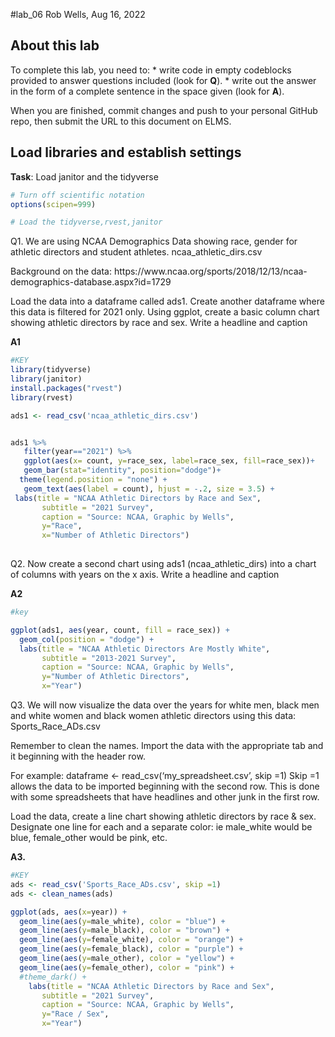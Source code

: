 #lab_06 
Rob Wells, Aug 16, 2022

## About this lab

To complete this lab, you need to:
* write code in empty codeblocks provided to answer questions included (look for **Q**).
* write out the answer in the form of a complete sentence in the space given (look for **A**).

When you are finished, commit changes and push to your personal GitHub repo, then submit the URL to this document on ELMS.

## Load libraries and establish settings
**Task**: Load janitor and the tidyverse
```r
# Turn off scientific notation
options(scipen=999)

# Load the tidyverse,rvest,janitor

```


Q1. We are using NCAA Demographics Data showing race, gender for athletic directors and student athletes. ncaa_athletic_dirs.csv

Background on the data:
https://www.ncaa.org/sports/2018/12/13/ncaa-demographics-database.aspx?id=1729

Load the data into a dataframe called ads1. 
Create another dataframe where this data is filtered for 2021 only.
Using ggplot, create a basic column chart showing athletic directors by race and sex. 
Write a headline and caption


**A1**

```r
#KEY
library(tidyverse)
library(janitor)
install.packages("rvest")
library(rvest)

ads1 <- read_csv('ncaa_athletic_dirs.csv')


ads1 %>% 
   filter(year=="2021") %>% 
   ggplot(aes(x= count, y=race_sex, label=race_sex, fill=race_sex))+
   geom_bar(stat="identity", position="dodge")+
  theme(legend.position = "none") +
   geom_text(aes(label = count), hjust = -.2, size = 3.5) +
 labs(title = "NCAA Athletic Directors by Race and Sex", 
       subtitle = "2021 Survey",
       caption = "Source: NCAA, Graphic by Wells",
       y="Race",
       x="Number of Athletic Directors")
 

```

Q2. Now create a second chart using ads1 (ncaa_athletic_dirs) into a chart of columns with years on the x axis.
Write a headline and caption

**A2**

```r

#key

ggplot(ads1, aes(year, count, fill = race_sex)) +
  geom_col(position = "dodge") +
  labs(title = "NCAA Athletic Directors Are Mostly White", 
       subtitle = "2013-2021 Survey",
       caption = "Source: NCAA, Graphic by Wells",
       y="Number of Athletic Directors",
       x="Year")


```

Q3. We will now visualize the data over the years for white men, black men and white women and black women athletic directors using this data: Sports_Race_ADs.csv

Remember to clean the names. Import the data with the appropriate tab and it beginning with the header row.

For example:
dataframe <- read_csv('my_spreadsheet.csv', skip =1)
Skip =1 allows the data to be imported beginning with the second row. This is done with some spreadsheets that have headlines and other junk in the first row.


Load the data, create a line chart showing athletic directors by race & sex. 
Designate one line for each and a separate color: ie male_white would be blue, female_other would be pink, etc.

**A3.**

```r
#KEY
ads <- read_csv('Sports_Race_ADs.csv', skip =1)
ads <- clean_names(ads)

ggplot(ads, aes(x=year)) +
  geom_line(aes(y=male_white), color = "blue") +
  geom_line(aes(y=male_black), color = "brown") +
  geom_line(aes(y=female_white), color = "orange") +
  geom_line(aes(y=female_black), color = "purple") +
  geom_line(aes(y=male_other), color = "yellow") +
  geom_line(aes(y=female_other), color = "pink") +
  #theme_dark() +
    labs(title = "NCAA Athletic Directors by Race and Sex", 
       subtitle = "2021 Survey",
       caption = "Source: NCAA, Graphic by Wells",
       y="Race / Sex",
       x="Year")
  
```



